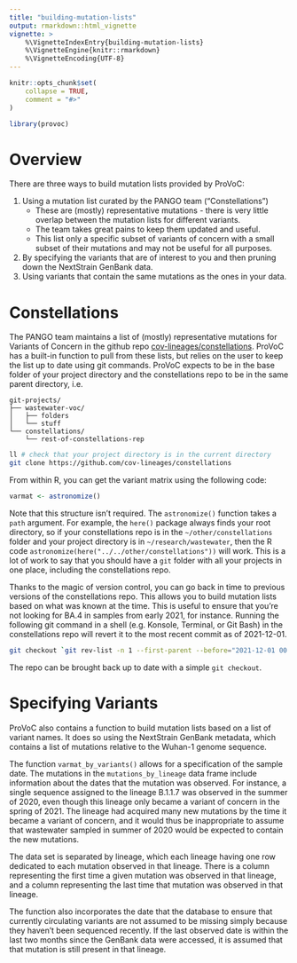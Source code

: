 ```yaml
---
title: "building-mutation-lists"
output: rmarkdown::html_vignette
vignette: >
    %\VignetteIndexEntry{building-mutation-lists}
    %\VignetteEngine{knitr::rmarkdown}
    %\VignetteEncoding{UTF-8}
---
```


```r
knitr::opts_chunk$set(
    collapse = TRUE,
    comment = "#>"
)
```

```r
library(provoc)
```

# Overview

There are three ways to build mutation lists provided by ProVoC:

1. Using a mutation list curated by the PANGO team ("Constellations")
    - These are (mostly) representative mutations - there is very little overlap between the mutation lists for different variants.
    - The team takes great pains to keep them updated and useful.
    - This list only a specific subset of variants of concern with a small subset of their mutations and may not be useful for all purposes.
2. By specifying the variants that are of interest to you and then pruning down the NextStrain GenBank data.
3. Using variants that contain the same mutations as the ones in your data.

# Constellations

The PANGO team maintains a list of (mostly) representative mutations for Variants of Concern in the github repo [cov-lineages/constellations](https://github.com/cov-lineages/constellations).
ProVoC has a built-in function to pull from these lists, but relies on the user to keep the list up to date using git commands.
ProVoC expects to be in the base folder of your project directory and the constellations repo to be in the same parent directory, i.e.

```
git-projects/
├── wastewater-voc/
│   ├── folders
│   └── stuff
└── constellations/
    └── rest-of-constellations-rep
```

```sh
ll # check that your project directory is in the current directory
git clone https://github.com/cov-lineages/constellations
```

From within R, you can get the variant matrix using the following code:

```r
varmat <- astronomize()
```

Note that this structure isn't required.
The `astronomize()` function takes a `path` argument.
For example, the `here()` package always finds your root directory, so if your constellations repo is in the `~/other/constellations` folder and your project directory is in `~/research/wastewater`, then the R code `astronomize(here("../../other/constellations"))` will work.
This is a lot of work to say that you should have a `git` folder with all your projects in one place, including the constellations repo.

Thanks to the magic of version control, you can go back in time to previous versions of the constellations repo.
This allows you to build mutation lists based on what was known at the time.
This is useful to ensure that you're not looking for BA.4 in samples from early 2021, for instance.
Running the following git command in a shell (e.g. Konsole, Terminal, or Git Bash) in the constellations repo will revert it to the most recent commit as of 2021-12-01.

```sh
git checkout `git rev-list -n 1 --first-parent --before="2021-12-01 00:01" master`
```

The repo can be brought back up to date with a simple `git checkout`.



# Specifying Variants

ProVoC also contains a function to build mutation lists based on a list of variant names.
It does so using the NextStrain GenBank metadata, which contains a list of mutations relative to the Wuhan-1 genome sequence.

The function `varmat_by_variants()` allows for a specification of the sample date.
The mutations in the `mutations_by_lineage` data frame include information about the dates that the mutation was observed.
For instance, a single sequence assigned to the lineage B.1.1.7 was observed in the summer of 2020, even though this lineage only became a variant of concern in the spring of 2021.
The lineage had acquired many new mutations by the time it became a variant of concern, and it would thus be inappropriate to assume that wastewater sampled in summer of 2020 would be expected to contain the new mutations.

The data set is separated by lineage, which each lineage having one row dedicated to each mutation observed in that lineage.
There is a column representing the first time a given mutation was observed in that lineage, and a column representing the last time that mutation was observed in that lineage.

The function also incorporates the date that the database  to ensure that currently circulating variants are not assumed to be missing simply because they haven't been sequenced recently.
If the last observed date is within the last two months since the GenBank data were accessed, it is assumed that that mutation is still present in that lineage.



